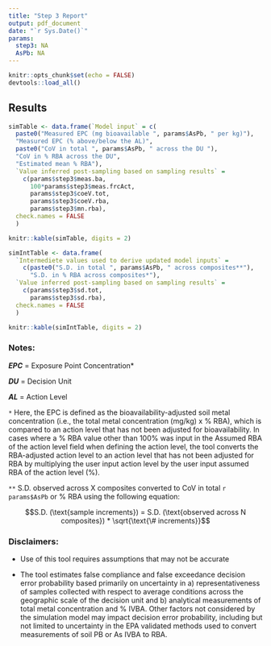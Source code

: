 ```yaml
---
title: "Step 3 Report"
output: pdf_document
date: "`r Sys.Date()`"
params:
  step3: NA
  AsPb: NA
---
```


```r
knitr::opts_chunk$set(echo = FALSE)
devtools::load_all()
```

## Results

```r

simTable <- data.frame(`Model input` = c(
  paste0("Measured EPC (mg bioavailable ", params$AsPb, " per kg)"),
  "Measured EPC (% above/below the AL)",
  paste0("CoV in total ", params$AsPb, " across the DU "),
  "CoV in % RBA across the DU",
  "Estimated mean % RBA"),
  `Value inferred post-sampling based on sampling results` =
    c(params$step3$meas.ba,
      100*params$step3$meas.frcAct,
      params$step3$coeV.tot,
      params$step3$coeV.rba,
      params$step3$mn.rba),
  check.names = FALSE
  )

knitr::kable(simTable, digits = 2)

```

```r

simIntTable <- data.frame(
  `Intermediete values used to derive updated model inputs` =
    c(paste0("S.D. in total ", params$AsPb, " across composites**"),
      "S.D. in % RBA across composites*"),
  `Value inferred post-sampling based on sampling results` =
    c(params$step3$sd.tot,
      params$step3$sd.rba),
  check.names = FALSE
  )

knitr::kable(simIntTable, digits = 2)

```

### Notes:

***EPC*** = Exposure Point Concentration*

***DU*** = Decision Unit

***AL*** = Action Level
  
`*` Here, the EPC is defined as the bioavailability-adjusted soil metal concentration (i.e., the total metal concentration (mg/kg) x % RBA), which is compared to an action level that has not been adjusted for bioavailability. In cases where a % RBA value other than 100% was input in the Assumed RBA of the action level field when defining the action level, the tool converts the RBA-adjusted action level to an action level that has not been adjusted for RBA by multiplying the user input action level by the user input assumed RBA of the action level (%).

`**` S.D. observed across X composites converted to CoV in total `r params$AsPb` or % RBA using the following equation: 

$$S.D. (\text{sample increments}) = S.D. (\text{observed across N composites}) * \sqrt{\text{\# increments}}$$

### Disclaimers:

* Use of this tool requires assumptions that may not be accurate

* The tool estimates false compliance and false exceedance decision error probability based primarily on uncertainty in a) representativeness of samples collected with respect to average conditions across the geographic scale of the decision unit and b) analytical measurements of total metal concentration and % IVBA. Other factors not considered by the simulation model may impact decision error probability, including but not limited to uncertainty in the EPA validated methods used to convert measurements of soil PB or As IVBA to RBA.
